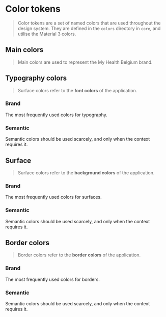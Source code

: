 
<Meta title="Foundations/Color tokens" />

# Color tokens

> Color tokens are a set of named colors that are used throughout the design system. They are defined in the `colors` directory in `core`, and utilise the Material 3 colors.

## Main colors

> Main colors are used to represent the My Health Belgium brand.

<ColorPalette>
  <ColorItem title="$color-primary" subtitle="Primary color blue ($primary-40)" colors={['#2473db']} />
  <ColorItem title="$color-secondary" subtitle="Secondary color green ($secondary-40)" colors={['#3fd591']} />
  <ColorItem title="$color-black" subtitle="Primary black swatch" colors={['#0d0d0d']} />
  <ColorItem title="$color-white" subtitle="Primary white swatch" colors={['#ffffff']} />
</ColorPalette>

## Typography colors

> Surface colors refer to the **font colors** of the application.

### Brand

The most frequently used colors for typography.

<ColorPalette>
  <ColorItem
    title="$typography-brand-primary-x"
    subtitle="Primary color swatches for brand typography, where `x` is the specified swatch"
    colors={{
      darker: '#164583',
      dark: '#1d5caf',
      medium: '#2473db',
      light: '#3e84df',
      lighter: '#ffffff',
    }}
  />
  <ColorItem
    title="$typography-brand-neutral-x"
    subtitle="Neutral color swatches for brand typography, where `x` is the specified swatch"
    colors={{
      darker: '#000000',
      dark: '#424242',
      medium: '#808080',
      light: '#8f8f8f',
      lighter: '#ffffff',
    }}
  />
</ColorPalette>

### Semantic

Semantic colors should be used scarcely, and only when the context requires it.

<ColorPalette>
  <ColorItem
    title="$typography-semantic-success"
    subtitle="Success typography color ($success-30)"
    colors={['#1d8657']}
  />
  <ColorItem
    title="$typography-semantic-warning"
    subtitle="Warning typography color ($warning-25)"
    colors={['#662e00']}
  />
  <ColorItem
    title="$typography-semantic-error-darker"
    subtitle="Error typography color ($error-20)"
    colors={['#470600']}
  />
  <ColorItem
    title="$typography-semantic-error-dark"
    subtitle="Error typography color ($error-25)"
    colors={['#8f0c00']}
  />
  <ColorItem
    title="$typography-semantic-error-x"
    subtitle="Error color swatches for semantic surfaces, where `x` is the specified swatch"
    colors={{
      darker: '#470600',
      dark: '#8f0c00',
      medium: '#d11100',
    }}
  />
</ColorPalette>

## Surface

> Surface colors refer to the **background colors** of the application.

### Brand

The most frequently used colors for surfaces.

<ColorPalette>
  <ColorItem
    title="$surface-brand-primary-x"
    subtitle="Primary color swatches for brand surfaces, where `x` is the specified swatch"
    colors={{
      darker: '#164583',
      dark: '#1d5caf',
      medium: '#2473db',
      light: '#caddf6',
      lighter: '#f2f7fd',
    }}
  />
  <ColorItem
    title="$surface-brand-secondary-x"
    subtitle="Secondary color swatches for brand surfaces, where `x` is the specified swatch"
    colors={{
      darker: '#0a2e1e',
      dark: '#145c3c',
      medium: '#1d8657',
      light: '#b8efd6',
      lighter: '#f2fcf8',
    }}
  />
  <ColorItem
    title="$surface-brand-tertiary-x"
    subtitle="Tertiary color swatches for brand surfaces, where `x` is the specified swatch"
    colors={{
      darker: '#665700',
      dark: '#998200',
      medium: '#ccad00',
      light: '#ffe761',
      lighter: '#fffdf0',
    }}
  />
  <ColorItem
    title="$surface-brand-neutral-x"
    subtitle="Neutral color swatches for brand surfaces, where `x` is the specified swatch"
    colors={{
      darker: '#000000',
      dark: '#696969',
      medium: '#808080',
      light: '#ebebeb',
      lighter: '#f5f5f5',
    }}
  />
</ColorPalette>

### Semantic

Semantic colors should be used scarcely, and only when the context requires it.

<ColorPalette>
  <ColorItem
    title="$surface-semantic-success-x"
    subtitle="Success color swatches for semantic surfaces, where `x` is the specified swatch"
    colors={{
      darker: '#0a2e1e',
      dark: '#145c3c',
      medium: '#1d8657',
      light: '#b8efd6',
      lighter: '#f2fcf8',
    }}
  />
  <ColorItem
    title="$surface-semantic-warning-x"
    subtitle="Warning color swatches for semantic surfaces, where `x` is the specified swatch"
    colors={{
      darker: '#331700',
      dark: '#662e00',
      medium: '#994500',
      light: '#ffca9e',
      lighter: '#ffeee0',
    }}
  />
  <ColorItem
    title="$surface-semantic-error-x"
    subtitle="Error color swatches for semantic surfaces, where `x` is the specified swatch"
    colors={{
      darker: '#470600',
      dark: '#8f0c00',
      medium: '#c41C0d',
      light: '#ffdad6',
      lighter: '#fff6f5',
    }}
  />
</ColorPalette>

## Border colors

> Border colors refer to the **border colors** of the application.

### Brand

The most frequently used colors for borders.

<ColorPalette>
  <ColorItem
    title="$border-brand-primary-x"
    subtitle="Primary color swatches for brand borders, where `x` is the specified swatch"
    colors={{
      darker: '#164583',
      dark: '#1d5caf',
      medium: '#2473db',
      light: '#caddf6',
      lighter: '#f2f7fd',
    }}
  />
  <ColorItem
    title="$border-brand-secondary-x"
    subtitle="Secondary color swatches for brand borders, where `x` is the specified swatch"
    colors={{
      darker: '#0a2e1e',
      dark: '#145c3c',
      medium: '#1d8657',
      light: '#b8efd6',
      lighter: '#f2fcf8',
    }}
  />
  <ColorItem
    title="$border-brand-tertiary-x"
    subtitle="Tertiary color swatches for brand borders, where `x` is the specified swatch"
    colors={{
      darker: '#332b00',
      dark: '#665700',
      medium: '#ccad00',
      light: '#ffe761',
      lighter: '#fffdf0',
    }}
  />
  <ColorItem
    title="$border-brand-neutral-x"
    subtitle="Neutral color swatches for brand borders, where `x` is the specified swatch"
    colors={{
      darker: '#000000',
      dark: '#696969',
      medium: '#808080',
      light: '#ebebeb',
      lighter: '#D1D1D1',
    }}
  />
</ColorPalette>

### Semantic

Semantic colors should be used scarcely, and only when the context requires it.

<ColorPalette>
  <ColorItem
    title="$border-semantic-success-x"
    subtitle="Success color swatches for semantic borders, where `x` is the specified swatch"
    colors={{
      darker: '#0a2e1e',
      dark: '#145c3c',
      medium: '#1d8657',
      light: '#b8efd6',
      lighter: '#f2fcf8',
    }}
  />
  <ColorItem
    title="$border-semantic-warning-x"
    subtitle="Warning color swatches for semantic borders, where `x` is the specified swatch"
    colors={{
      darker: '#331700',
      dark: '#662e00',
      medium: '#994500',
      light: '#ffca9e',
      lighter: '#ffeee0',
    }}
  />
  <ColorItem
    title="$border-semantic-error-x"
    subtitle="Error color swatches for semantic borders, where `x` is the specified swatch"
    colors={{
      darker: '#000000',
      dark: '#8f0c00',
      medium: '#C41C0D',
      light: '#ffdad6',
      lighter: '#fff6f5',
    }}
  />
</ColorPalette>
